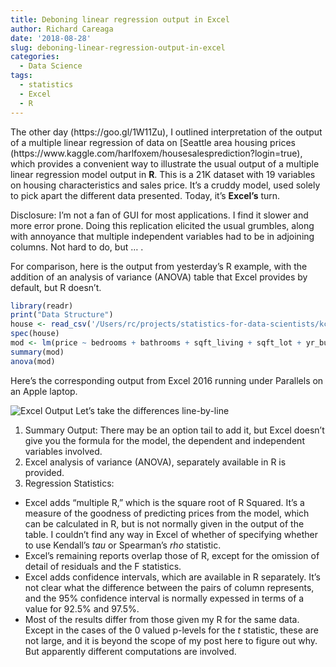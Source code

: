 ```yaml
---
title: Deboning linear regression output in Excel
author: Richard Careaga
date: '2018-08-28'
slug: deboning-linear-regression-output-in-excel
categories:
  - Data Science
tags:
  - statistics
  - Excel
  - R
---
```


The other day (https://goo.gl/1W11Zu), I outlined interpretation of the output of a multiple linear regression of data on [Seattle area housing prices (https://www.kaggle.com/harlfoxem/housesalesprediction?login=true), which  provides a convenient way to illustrate the usual output of a multiple linear regression model output in **R**. This is a 21K dataset with 19 variables on housing characteristics and sales price. It's a cruddy model, used solely to pick apart the different data presented. Today, it's **Excel's** turn.

Disclosure: I'm not a fan of GUI for most applications. I find it slower and more error prone. Doing this replication elicited the usual grumbles, along with annoyance that multiple independent variables had to be in adjoining columns. Not hard to do, but ... .

For comparison, here is the output from yesterday's R example, with the addition of an analysis of variance (ANOVA) table that Excel provides by default, but R doesn't.

```r
library(readr)
print("Data Structure")
house <- read_csv('/Users/rc/projects/statistics-for-data-scientists/kc_house_data.csv', comment = '')
spec(house)
mod <- lm(price ~ bedrooms + bathrooms + sqft_living + sqft_lot + yr_built, data = house)
summary(mod)
anova(mod)
```

Here's the corresponding output from Excel 2016 running under Parallels on an Apple laptop.

![Excel Output](https://s3-us-west-2.amazonaws.com/tuva/ExcelRegressionExample.png)
 Let's take the differences line-by-line
 
1. Summary Output: There may be an option tail to add it, but Excel doesn't give you the formula for the model, the dependent and independent variables involved.
2. Excel analysis of variance (ANOVA), separately available in R is provided.
3. Regression Statistics: 
* Excel adds "multiple R," which is the square root of R Squared. It's a measure of the goodness of predicting prices from the model, which can be calculated in R, but is not normally given in the output of the table. I couldn't find any way in Excel of whether of specifying whether to use Kendall's *tau* or Spearman's *rho* statistic.
* Excel's remaining reports overlap those of R, except for the omission of detail of residuals and the F statistics.
* Excel adds confidence intervals, which are available in R separately. It's not clear what the difference between the pairs of column represents, and the 95% confidence interval is normally expessed in terms of a value for 92.5% and 97.5%.
* Most of the results differ from those given my R for the same data. Except in the cases of the 0 valued p-levels for the *t* statistic, these are not large, and it is beyond the scope of my post here to figure out why. But apparently different computations are involved.

